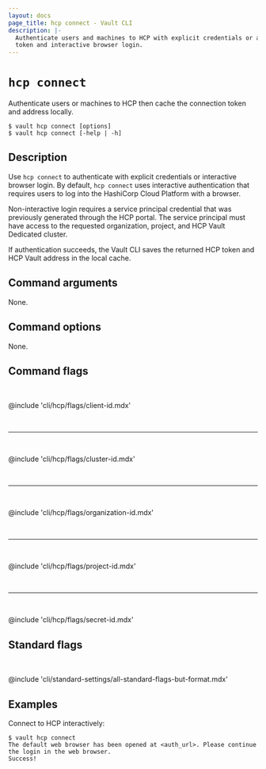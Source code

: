 ```yaml
---
layout: docs
page_title: hcp connect - Vault CLI
description: |-
  Authenticate users and machines to HCP with explicit credentials or an HCP
  token and interactive browser login.
---
```


# `hcp connect`

Authenticate users or machines to HCP then cache the connection token and address locally.

<CodeBlockConfig hideClipboard>

```shell-session
$ vault hcp connect [options]
$ vault hcp connect [-help | -h]
```

</CodeBlockConfig>

## Description

Use `hcp connect` to authenticate with explicit credentials or interactive browser login.
By default, `hcp connect` uses interactive authentication that requires
users to log into the HashiCorp Cloud Platform with a browser.

Non-interactive login requires a service principal credential that was
previously generated through the HCP portal. The service principal must have
access to the requested organization, project, and HCP Vault Dedicated cluster.

If authentication succeeds, the Vault CLI saves the returned HCP token and HCP
Vault address in the local cache.

## Command arguments

None.

## Command options

None.

## Command flags

<br />

@include 'cli/hcp/flags/client-id.mdx'

<br />
<hr />
<br />

@include 'cli/hcp/flags/cluster-id.mdx'


<br />
<hr />
<br />

@include 'cli/hcp/flags/organization-id.mdx'

<br />
<hr />
<br />

@include 'cli/hcp/flags/project-id.mdx'

<br />
<hr />
<br />

@include 'cli/hcp/flags/secret-id.mdx'


## Standard flags

<br />

@include 'cli/standard-settings/all-standard-flags-but-format.mdx'


## Examples

Connect to HCP interactively:

```shell-session
$ vault hcp connect
The default web browser has been opened at <auth_url>. Please continue the login in the web browser.
Success!
```